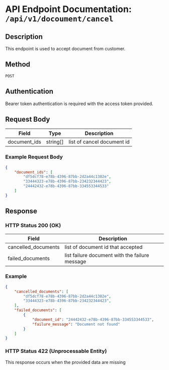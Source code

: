 # API Endpoint Documentation: `/api/v1/docoument/cancel`

## Description
This endpoint is used to accept document from customer.

## Method
`POST`

## Authentication
Bearer token authentication is required with the access token provided.

## Request Body
| Field            | Type    | Description                                         |
|------------------|---------|-----------------------------------------------------|
| document_ids        | string[]  | list of cancel document id|

### Example Request Body
```json 
{
    "document_ids": [
        "df5dcf78-e78b-4396-87bb-2d2a44c1302e",
        "33444323-e78b-4396-87bb-234232344423",
        "24442432-e78b-4396-87bb-334553344533"
    ]
}
```
## Response

### HTTP Status 200 (OK)
| Field   | Description                                    |
|---------|------------------------------------------------|
| cancelled_documents | list of document id that accepted |
| failed_documents | list failure document with the failure message |

### Example
```json 
{
    "cancelled_documents": [
        "df5dcf78-e78b-4396-87bb-2d2a44c1302e",
        "33444323-e78b-4396-87bb-234232344423",
    ],
    "failed_documents": [
        {
            "document_id": "24442432-e78b-4396-87bb-334553344533",
            "failure_message": "Document not found"
        }
    ]
}

```
### HTTP Status 422 (Unprocessable Entity)
This response occurs when the provided data are missing